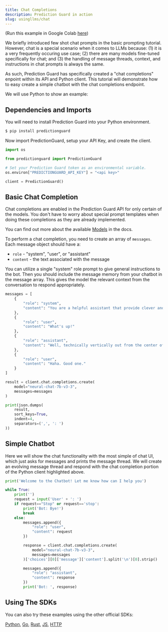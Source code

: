 ```yaml
---
title: Chat Completions
description: Prediction Guard in action
slug: usingllms/chat
---
```


(Run this example in Google Colab
[here](https://drive.google.com/file/d/15EBnc9aSC_KWeL677b_QHEOO7hIWDn1e/view?usp=sharing))

We briefly introduced few shot chat prompts in the basic prompting tutorial. However, chat is a special scenario when it comes to LLMs because: (1) it is a very frequently occuring use case; (2) there are many models fine-tuned specifically for chat; and (3) the handling of message threads, context, and instructions in chat prompts is always the same.

As such, Prediction Guard has specifically created a "chat completions" enpoint within its API and Python client. This tutorial will demonstrate how to easy create a simple chatbot with the chat completions endpoint.

We will use Python to show an example:

## Dependencies and Imports

You will need to install Prediction Guard into your Python environment.

```bash copy
$ pip install predictionguard
```

Now import PredictionGuard, setup your API Key, and create the client.

```python copy
import os

from predictionguard import PredictionGuard

# Set your Prediction Guard token as an environmental variable.
os.environ["PREDICTIONGUARD_API_KEY"] = "<api key>"

client = PredictionGuard()
```

## Basic Chat Completion

Chat completions are enabled in the Prediction Guard API for only certain of the
models. You don't have to worry about special prompt templates when doing these
completions as they are already implemented.

You can find out more about the available [Models](options/enumerations) in the docs.

To perform a chat completion, you need to create an array of `messages`. Each
message object should have a:

- `role` - "system", "user", or "assistant"
- `content` - the text associated with the message

You can utilize a single "system" role prompt to give general instructions to the
bot. Then you should include the message memory from your chatbot in the message
array. This gives the model the relevant context from the conversation to respond
appropriately.

```python copy
messages = [
    {
        "role": "system",
        "content": "You are a helpful assistant that provide clever and sometimes funny responses."
    },
    {
        "role": "user",
        "content": "What's up!"
    },
    {
        "role": "assistant",
        "content": "Well, technically vertically out from the center of the earth."
    },
    {
        "role": "user",
        "content": "Haha. Good one."
    }
]

result = client.chat.completions.create(
    model="neural-chat-7b-v3-3",
    messages=messages
)

print(json.dumps(
    result,
    sort_keys=True,
    indent=4,
    separators=(',', ': ')
))
```

## Simple Chatbot

Here we will show the chat functionality with the most simple of chat UI, which
just asks for messages and prints the message thread. We will create an evolving
message thread and respond with the chat completion portion of the Python client
highlighted above.

```python copy
print('Welcome to the Chatbot! Let me know how can I help you')

while True:
    print('')
    request = input('User' + ': ')
    if request=="Stop" or request=='stop':
        print('Bot: Bye!')
        break
    else:
        messages.append({
            "role": "user",
            "content": request
        })

        response = client.chat.completions.create(
            model="neural-chat-7b-v3-3",
            messages=messages
        )['choices'][0]['message']['content'].split('\n')[0].strip()

        messages.append({
            "role": "assistant",
            "content": response
        })
        print('Bot: ', response)
```

## Using The SDKs

You can also try these examples using the other official SDKs:

[Python](/sdk-docs/software-development-kits/sd-ks),
[Go](/sdk-docs/software-development-kits/sd-ks),
[Rust](/sdk-docs/software-development-kits/sd-ks),
[JS](/sdk-docs/software-development-kits/sd-ks),
[HTTP](/api-reference)

